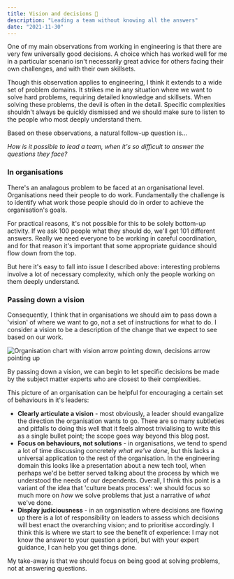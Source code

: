 ```yaml
---
title: Vision and decisions 👀
description: "Leading a team without knowing all the answers"
date: "2021-11-30"
---
```


One of my main observations from working in engineering is that there are very few universally good decisions. A choice which has worked well for me in a particular scenario isn't necessarily great advice for others facing their own challenges, and with their own skillsets.

Though this observation applies to engineering, I think it extends to a wide set of problem domains. It strikes me in any situation where we want to solve hard problems, requiring detailed knowledge and skillsets. When solving these problems, the devil is often in the detail. Specific complexities shouldn't always be quickly dismissed and we should make sure to listen to the people who most deeply understand them.

Based on these observations, a natural follow-up question is...

<PullQuote>

_How is it possible to lead a team, when it's so difficult to answer the questions they face?_

</PullQuote>

### In organisations

There's an analagous problem to be faced at an organisational level. Organisations need their people to do work. Fundamentally the challenge is to identify what work those people should do in order to achieve the organisation's goals.

For practical reasons, it's not possible for this to be solely bottom-up activity. If we ask 100 people what they should do, we'll get 101 different answers. Really we need everyone to be working in careful coordination, and for that reason it's important that some appropriate guidance should flow down from the top.

But here it's easy to fall into issue I described above: interesting problems involve a lot of necessary complexity, which only the people working on them deeply understand.

### Passing down a vision

Consequently, I think that in organisations we should aim to pass down a 'vision' of where we want to go, not a set of instructions for what to do. I consider a vision to be a description of the change that we expect to see based on our work.

![Organisation chart with vision arrow pointing down, decisions arrow pointing up](/vision-1-organisation.png)

By passing down a vision, we can begin to let specific decisions be made by the subject matter experts who are closest to their complexities.

This picture of an organisation can be helpful for encouraging a certain set of behaviours in it's leaders:

- **Clearly articulate a vision** - most obviously, a leader should evangalize the direction the organisation wants to go. There are so many subtleties and pitfalls to doing this well that it feels almost trivialising to write this as a single bullet point; the scope goes way beyond this blog post.
- **Focus on behaviours, not solutions** - in organisations, we tend to spend a lot of time discussing concretely _what we've done_, but this lacks a universal application to the rest of the organisation. In the engineering domain this looks like a presentation about a new tech tool, when perhaps we'd be better served talking about the process by which we understood the needs of our dependents. Overall, I think this point is a variant of the idea that 'culture beats process': we should focus so much more on _how_ we solve problems that just a narrative of _what_ we've done.
- **Display judiciousness** - in an organisation where decisions are flowing up there is a lot of responsibility on leaders to assess which decisions will best enact the overarching vision; and to prioritise accordingly. I think this is where we start to see the benefit of experience: I may not know the answer to your question a priori, but with your expert guidance, I can help you get things done.

My take-away is that we should focus on being good at solving problems, not at answering questions.
